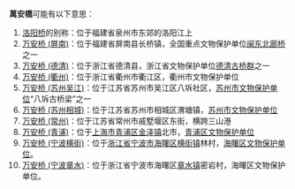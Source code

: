 '''萬安橋'''可能有以下意思：
# [[洛阳桥|洛阳桥]]的别称：位于福建省泉州市东郊的洛阳江上
# [[万安桥_(屏南)|万安桥 (屏南)]]：位于福建省屏南县长桥镇，全国重点文物保护单位[[闽东北廊桥|闽东北廊桥]]之一
# [[万安桥_(德清)|万安桥 (德清)]]：位于浙江省德清县，浙江省文物保护单位[[德清古桥群|德清古桥群]]之一
# [[万安桥_(衢州)|万安桥 (衢州)]]：位于浙江省衢州市衢江区，衢州市文物保护单位
# [[万安桥_(苏州吴江)|万安桥 (苏州吴江)]]：位于江苏省苏州市吴江区八坼社区，[[苏州市文物保护单位|苏州市文物保护单位]]“八坼古桥梁”之一
# [[万安桥_(苏州相城)|万安桥 (苏州相城)]]：位于江苏省苏州市相城区渭塘镇，[[苏州市文物保护单位|苏州市文物保护单位]]
# [[万安桥_(常州)|万安桥 (常州)]]：位于江苏省常州市戚墅堰区东街，横跨三山港
# [[万安桥_(青浦)|万安桥 (青浦)]]：位于[[上海市|上海市]][[青浦区|青浦区]][[金泽镇|金泽镇]]北市，[[青浦区文物保护单位|青浦区文物保护单位]]
# [[万安桥_(宁波横街)|万安桥 (宁波横街)]]：位于[[浙江省|浙江省]][[宁波市|宁波市]][[海曙区|海曙区]][[横街镇_(宁波市)|横街镇]]林村，[[海曙区文物保护单位|海曙区文物保护单位]]。
# [[万安桥_(宁波章水)|万安桥 (宁波章水)]]：位于浙江省宁波市海曙区[[章水镇|章水镇]]密岩村，海曙区文物保护单位。

{{Disambig|cat=三字建築物消歧義|W}}